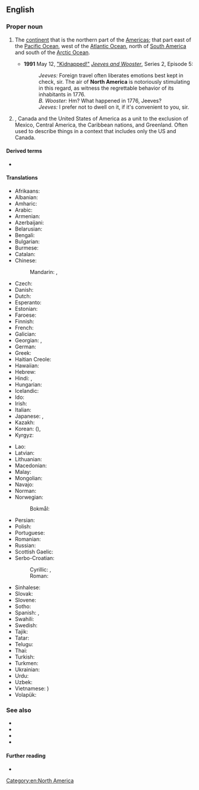 ==English==

===Proper noun===
{{en-proper noun}}

# {{senseid|en|Q49}}The [[continent]] that is the northern part of the [[Americas]]; that part east of the [[Pacific Ocean]], west of the [[Atlantic Ocean]], north of [[South America]] and south of the [[Arctic Ocean]].
#* '''1991''' May 12, [[w:List of Jeeves and Wooster episodes|"Kidnapped!"]] [[w:Jeeves and Wooster|''Jeeves and Wooster'']], Series 2, Episode 5:
#*: ''Jeeves:'' Foreign travel often liberates emotions best kept in check, sir. The air of '''North America''' is notoriously stimulating in this regard, as witness the regrettable behavior of its inhabitants in 1776.<br>''B. Wooster:'' Hm? What happened in 1776, Jeeves?<br>''Jeeves:'' I prefer not to dwell on it, if it's convenient to you, sir.
# {{lb|en|United States}}, {{lb|en|Canada}} Canada and the United States of America as a unit to the exclusion of Mexico, Central America, the Caribbean nations, and Greenland. Often used to describe things in a context that includes only the US and Canada.

====Derived terms====
* {{l|en|North American}}

====Translations====
{{trans-top|id=Q49|continent}}
* Afrikaans: {{t|af|Noord-Amerika}}
* Albanian: {{t|sq|Amerika Veriore|f}}
* Amharic: {{t|am|ስሜን አሜሪካ}}
* Arabic: {{t|ar|أَمْرِيكَا اَلشَّمَالِيَّة|f}}
* Armenian: {{t|hy|Հյուսիսային Ամերիկա}}
* Azerbaijani: {{t+|az|Şimali Amerika}}
* Belarusian: {{t|be|Паўно́чная Аме́рыка|f|sc=Cyrl}}
* Bengali: {{t+|bn|উত্তর আমেরিকা|sc=Beng}}
* Bulgarian: {{t|bg|Се́верна Аме́рика|f|sc=Cyrl}}
* Burmese: {{t|my|မြောက်အမေရိက|sc=Mymr}}
* Catalan: {{t|ca|Amèrica del Nord|f}}
* Chinese:
*: Mandarin: {{t+|cmn|北美|tr=Běi Měi|sc=Hani}}, {{t+|cmn|北美洲|tr=Běi Měizhōu|sc=Hani}}
* Czech: {{t+|cs|Severní Amerika|f}}
* Danish: {{t+|da|Nordamerika}}
* Dutch: {{t+|nl|Noord-Amerika|n}}
* Esperanto: {{t+|eo|Nordameriko}}
* Estonian: {{t|et|Põhja-Ameerika}}
* Faroese: {{t|fo|Norðuramerika|f|n}}
* Finnish: {{t+|fi|Pohjois-Amerikka}}
* French: {{t+|fr|Amérique du Nord|f}}
* Galician: {{t+|gl|América do Norte}}
* Georgian: {{t|ka|ჩრდილოეთი ამერიკა}}, {{t|ka|ჩრდილო ამერიკა}}
* German: {{t+|de|Nordamerika|n}}
* Greek: {{t+|el|Βόρεια Αμερική|f}}
* Haitian Creole: {{t|ht|Amerik dinò}}
* Hawaiian: {{t|haw|ʻAmelika ʻĀkau}}
* Hebrew: {{t|he|אמריקה הצפונית|sc=Hebr}}
* Hindi: {{t+|hi|उत्तर अमेरिका|sc=Deva}}, {{t|hi|उत्तर अमरीका|sc=Deva}}
* Hungarian: {{t+|hu|Észak-Amerika}}
* Icelandic: {{t+|is|Norður-Ameríka|f}}
* Ido: {{t+|io|Nord-Amerika}}
* Irish: {{t|ga|Meiriceá Thuaidh|m}}
* Italian: {{t+|it|America del Nord|f}}
* Japanese: {{t+|ja|北アメリカ|tr=Kita Amerika|sc=Jpan}}, {{t+|ja|北米|tr=ほくべい, Hokubei|sc=Jpan}}
* Kazakh: {{t+|kk|Солтүстік Америка}}
* Korean: {{t|ko|^북미}} ({{t+|ko|北美}}), {{t|ko|^북아메리카}}
* Kyrgyz: {{t+|ky|Түндүк Америка}}
{{trans-mid}}
* Lao: {{t+|lo|ອາເມລິກາເໜືອ}}
* Latvian: {{t|lv|Ziemeļamerika|f}}
* Lithuanian: {{t+|lt|Šiaurės Amerika|f}}
* Macedonian: {{t|mk|Северна Америка|f}}
* Malay: {{t|ms|Amerika Utara}}
* Mongolian: {{t|mn|Хойд Америк}}
* Navajo: {{t|nv|Náhookǫsjí Kéyah dah siʼánígíí}}
* Norman: {{t|nrf|Améthique du Nord|f}} {{qualifier|Jersey}}
* Norwegian:
*: Bokmål: {{t+|nb|Nord-Amerika}}
* Persian: {{t|fa|آمریکای شمالی|tr=âmrikâ-ye šomâli}}
* Polish: {{t+|pl|Ameryka Północna|f}}
* Portuguese: {{t+|pt|América do Norte|f}}
* Romanian: {{t+|ro|America de Nord|f}}
* Russian: {{t+|ru|Се́верная Аме́рика|f}}
* Scottish Gaelic: {{t|gd|Aimeireaga-a-Tuath|f}}
* Serbo-Croatian:
*: Cyrillic: {{t|sh|Сје̏ве̄рна̄ Амѐрика|f|sc=Cyrl}}, {{t|sh|Се̏ве̄рна̄ Амѐрика|f|sc=Cyrl}}
*: Roman: {{t+|sh|Sjȅvērnā Amèrika|f}} {{t|sh|Sȅvērnā Amèrika|f}}
* Sinhalese: {{t|si|උතුරු ඇමෙරිකාව}}
* Slovak: {{t|sk|Severná Amerika|f}}
* Slovene: {{t|sl|Severna Amerika|f}}
* Sotho: {{t|st|Amerika Leboya}}
* Spanish: {{t+|es|América del Norte|f}}, {{t+|es|Norteamérica}}
* Swahili: {{t|sw|Amerika ya Kaskazini}}
* Swedish: {{t+|sv|Nordamerika}}
* Tajik: {{t+|tg|Амрикои Шимолӣ}}
* Tatar: {{t|tt|Төньяк Америка}}
* Telugu: {{t+|te|ఉత్తర అమెరికా}}
* Thai: {{t|th|อเมริกาเหนือ}}
* Turkish: {{t+|tr|Kuzey Amerika}}
* Turkmen: {{t|tk|Demirgazyk Amerika}}
* Ukrainian: {{t|uk|Півні́чна Аме́рика|f|sc=Cyrl}}
* Urdu: {{t|ur|شمالی امریکہ|tr=śamālī amrīkā}}
* Uzbek: {{t+|uz|Shimoliy Amerika}}
* Vietnamese: {{t+|vi|Bắc Mỹ}} {{t|vi|北美}})
* Volapük: {{t+|vo|Nolüda-Merop}}
{{trans-bottom}}

===See also===
* {{list:continents/en}}
* {{list:countries of North America/en}}{{topics|en|Countries in North America}}
* {{list:territories of North America/en}}
* {{l|en|Latin America}}

====Further reading====
* {{pedialite}}

[[Category:en:North America]]